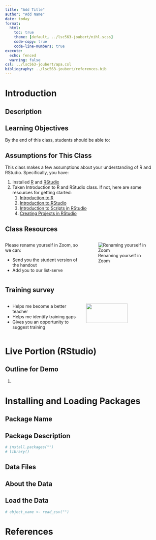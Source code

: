 ```yaml
---
title: "Add Title"
author: "Add Name"
date: today
format:
  html:
    toc: true
    theme: [default, ../lsc563-joubert/nihl.scss]
    code-copy: true
    code-line-numbers: true
execute:
  echo: fenced
  warning: false
csl: ../lsc563-joubert/apa.csl
bibliography: ../lsc563-joubert/references.bib
---
```


# Introduction

## Description

## Learning Objectives

By the end of this class, students should be able to:

## Assumptions for This Class

This class makes a few assumptions about your understanding of R and RStudio. Specifically, you have:

1.  Installed [R](https://cran.r-project.org/) and [RStudio](https://www.rstudio.com/products/RStudio/#Desktop)
2.  Taken Introduction to R and RStudio class. If not, here are some resources for getting started:
    1.  [Introduction to R](https://nih.zoomgov.com/rec/share/r1E6wxGA_GPH9KdeB795R2Ncs8hkjb4IOTBMyYiGPjBKLoytyfvCbEWQ0Lb-qgK1.iqwHLHBN-on9dt9F)
    2.  [Introduction to RStudio](https://nih.zoomgov.com/rec/share/ddsz5KFYjmKuI11vo34gOHLCA8qm3wgivR8tc_n8VBvvjdXnvTENdiZmYIQ0nWHQ.pTeAHZ6ijKZ7xfVZ)
    3.  [Introduction to Scripts in RStudio](https://nih.zoomgov.com/rec/share/v4HbQqX5OSbAQK3KU2Zk-TUN0Tkvd35QtlP4tLnD1X4DTkJo8PV9OmtjwpU3ABHl.7zPhhYRf9mLgfEF2)
    4.  [Creating Projects in RStudio](https://nih.zoomgov.com/rec/share/lwRt2qWoNHZ9xRJG69yzkQ__SVc1xrSinaaI8kvziYJCj4Qoo4WnSYgsJiNq_qkZ.AVt2Oot4V7eTbDcT)

## Class Resources

::: columns
::: {.column width="50%"}
Please rename yourself in Zoom, so we can:

::: nonincremental
-   Send you the student version of the handout
-   Add you to our list-serve
:::
:::

::: {.column width="50%"}
![Renaming yourself in Zoom](../../instruction-images/instruction-images/zoom-change-name.png){fig-align="center"}
:::
:::

## Training survey

::: columns
::: {.column width="50%"}
::: nonincremental
-   Helps me become a better teacher
-   Helps me identify training gaps
-   Gives you an opportunity to suggest training
:::
:::

::: {.column width="50%"}
![](../../instruction-images/instruction-images/noun-survey-681666-20558A.png){fig-align="center" width="75%"}
:::
:::

# Live Portion (RStudio)

## Outline for Demo

1.  

# Installing and Loading Packages

## Package Name

## Package Description

```r
# install.packages("")
# library()
```

## Data Files

## About the Data

## Load the Data

```r
# object_name <- read_csv("")
```

# References
